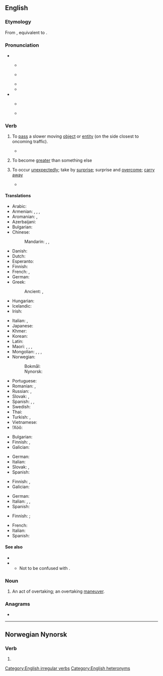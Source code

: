 ==English==

===Etymology===
From {{der|en|enm|overtaken}}, equivalent to {{prefix|en|over|take}}.

===Pronunciation===
* {{q|verb}}
** {{a|UK}} {{IPA|en|/əʊvə(ɹ)ˈteɪk/}}
** {{a|US}} {{IPA|en|/oʊvɚˈteɪk/}}
** {{rhymes|en|eɪk}}
** {{audio|en|en-us-overtake.ogg|Audio (US)}}
* {{q|noun}}
** {{a|UK}} {{IPA|en|/ˈəʊvə(ɹ)teɪk/}}
** {{a|US}} {{IPA|en|/ˈoʊvɚteɪk/}}

===Verb===
{{en-verb|overtakes|overtaking|overtook|overtaken}}

# To [[pass]] a slower moving [[object]] or [[entity]] (on the side closest to oncoming traffic).
#: {{ux|en|The racehorse '''overtook''' the lead pack on the last turn.}}
#: {{ux|en|The car was so slow we were '''overtaken''' by a bus.}}
#* {{quote-journal|en|year=2019|month=October|title=Funding for 20tph East London service|journal=Modern Railways|page=18|text=The station is planned to include platform loops enabling fast trains to '''overtake''' slower ones and is expected to be served by at least four trains per hour towards London.}}
#: {{ant|en|[[undertake]] (to pass a slower moving vehicle on the [[curbside]])}}
# {{lb|en|economics}} To become [[greater]] than something else
# To occur [[unexpectedly]]; take by [[surprise]]; surprise and [[overcome]]; [[carry away]]
#: {{ux|en|Our plans were '''overtaken''' by events.}}
#* {{RQ:Shakespeare Sonnets|sonnet=34|url=https://books.google.com/books?id=vF3QMSp6pg4C&pg=PP51|passage=VVhy didſt thou promiſe ſuch a beautious day, <br> And make me trauaile forth without my cloake, <br> To let [[base#Adjective|bace]] cloudes '''ore-take''' me in my way, <br> Hiding thy [[bravery|brau'ry]] in their rotten ſmoke.}}

====Translations====
{{trans-top|to pass a more slowly moving object}}
* Arabic: {{t|ar|سَبَقَ}}
* Armenian: {{t+|hy|հասնել}}, {{t|hy|[[առաջ]] [[անցնել]]}}, {{t|hy|[[վազանց]] [[անել]]}}, {{t|hy|[[աբգոն]] [[անել]]}} {{qualifier|colloquial}}
* Aromanian: {{t|rup|astrec}}, {{t|rup|antrec}}
* Azerbaijani: {{t+|az|ötmək}}
* Bulgarian: {{t+|bg|задминавам}}
* Chinese:
*: Mandarin: {{t+|cmn|超|tr=chāo|sc=Hani}}, {{t+|cmn|賽過|sc=Hani}}, {{t+|cmn|赛过|tr=sàiguò|sc=Hani}}
* Danish: {{t|da|overhale}}
* Dutch: {{t+|nl|inhalen}}
* Esperanto: {{t-needed|eo}}
* Finnish: {{t+|fi|ohittaa}}
* French: {{t+|fr|dépasser}}, {{t+|fr|doubler}}
* German: {{t+|de|überholen}}
* Greek: {{t|el|ξεπερνάω}}
*: Ancient: {{t|grc|φθάνω}}, {{t|grc|καταλαμβάνω}}
* Hungarian: {{t+|hu|előz}}
* Icelandic: {{t|is|fara fram úr}}
* Irish: {{t|ga|tar suas|alt=tar suas (le)}}
{{trans-mid}}
* Italian: {{t+|it|superare}}, {{t+|it|sorpassare}}
* Japanese: {{t|ja|追い越す|tr=oikosu}}
* Khmer: {{t-needed|km}}
* Korean: {{t|ko|따라잡다}}
* Latin: {{t|la|adipiscor}}
* Maori: {{t|mi|taha}}, {{t|mi|hipa}}, {{t|mi|poki}}, {{t|mi|popoki}}
* Mongolian: {{t+|mn|гүйцэх|sc=Cyrl}}, {{t+|mn|нөхөх|sc=Cyrl}}, {{t+|mn|эзэмдэх|sc=Cyrl}}, {{t+|mn|төрөх|sc=Cyrl}}
* Norwegian:
*: Bokmål: {{t|no|kjøre forbi}}
*: Nynorsk: {{t|nn|køyre forbi}}
* Portuguese: {{t+|pt|ultrapassar}}
* Romanian: {{t+|ro|întrece}}, {{t+|ro|depăși}}
* Russian: {{t+|ru|обгоня́ть}}, {{t+|ru|обогна́ть}}
* Slovak: {{t|sk|predbehnúť}}, {{t|sk|predbiehať}}
* Spanish: {{t+|es|rebasar}}, {{t+|es|sobrepasar}}, {{t+|es|adelantar}}
* Swedish: {{t+|sv|köra om}}
* Thai: {{t-needed|th}}
* Turkish: {{t+|tr|sollamak}}, {{t+|tr|geçmek}}
* Vietnamese: {{t-needed|vi}}
* ǃXóõ: {{t|nmn|ǃkʻqáa}}
{{trans-bottom}}

{{trans-top|to catch up with, but not pass}}
* Bulgarian: {{t+|bg|догонвам}}
* Finnish: {{t+|fi|saavuttaa}}, {{t|fi|[[saada]] [[kiinni]]}}
* Galician: {{t+|gl|acadar}}
{{trans-mid}}
* German: {{t+|de|aufholen}}
* Italian: {{t+|it|raggiungere}}
* Slovak: {{t|sk|dobehnúť}}, {{t|sk|dobiehať}}
* Spanish: {{t+|es|alcanzar}}
{{trans-bottom}}

{{trans-top|economics: to become greater than something else}}
* Finnish: {{t|fi|[[kasvaa]] [[suuremmaksi]] [[kuin]]}}, {{t+|fi|ohittaa}}
* Galician: {{t+|gl|superar}}
{{trans-mid}}
* German: {{t+|de|überholen}}
* Italian: {{t+|it|superare}}, {{t|it|soverchiare}}, {{t+|it|sopraffare}}
* Spanish: {{t+|es|superar}}
{{trans-bottom}}

{{trans-top|to occur unexpectedly take by surprise; surprise and overcome}}
* Finnish: {{t+|fi|yllättää}} {{qualifier|take by surprise}}; {{t+|fi|muuttaa}} {{qualifier|surprise and overcome}}
{{trans-mid}}
* French: {{t+|fr|surprendre}}
* Italian: {{t+|it|sorprendere}}
* Spanish: {{t+|es|sorprender}}
{{trans-bottom}}

====See also====
* {{l|en|exceed}}
* {{l|en|surpass}}
** Not to be confused with {{m|en|take over}}.

===Noun===
{{en-noun}}

# An act of overtaking; an overtaking [[maneuver]].
#: {{ux|en|There wasn't enough distance left before the bend for an '''overtake''', so I had to trundle behind the tractor for another mile.}}

===Anagrams===
* {{anagrams|en|a=aeekortv|take over|takeover}}

[[Category:English irregular verbs]]
[[Category:English heteronyms]]

----

==Norwegian Nynorsk==

===Verb===
{{nn-verb-irreg|overtek|overtok|overteke}} {{catlangname|nn|strong verbs|class 6 strong verbs}}

# {{alternative form of|nn|overtaka}}